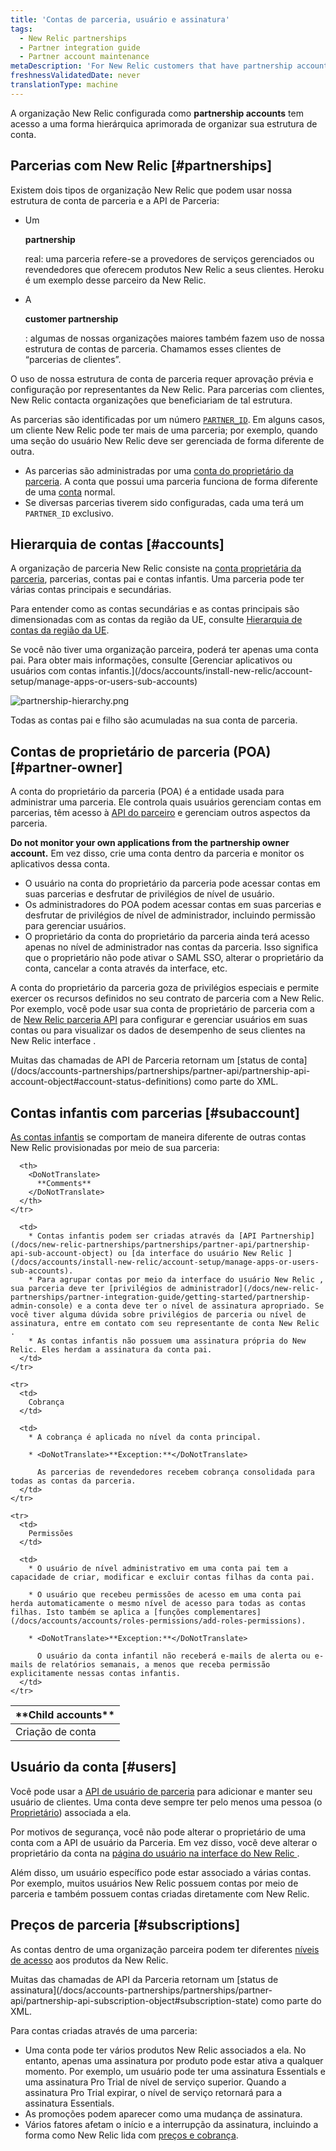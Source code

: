 ```yaml
---
title: 'Contas de parceria, usuário e assinatura'
tags:
  - New Relic partnerships
  - Partner integration guide
  - Partner account maintenance
metaDescription: 'For New Relic customers that have partnership accounts, this explains the hierarchical structure and rules for those accounts.'
freshnessValidatedDate: never
translationType: machine
---
```



A organização New Relic configurada como <DoNotTranslate>**partnership accounts**</DoNotTranslate> tem acesso a uma forma hierárquica aprimorada de organizar sua estrutura de conta.

## Parcerias com New Relic [#partnerships]

Existem dois tipos de organização New Relic que podem usar nossa estrutura de conta de parceria e a API de Parceria:

* Um

  <DoNotTranslate>**partnership**</DoNotTranslate>

  real: uma parceria refere-se a provedores de serviços gerenciados ou revendedores que oferecem produtos New Relic a seus clientes. Heroku é um exemplo desse parceiro da New Relic.

* A

  <DoNotTranslate>**customer partnership**</DoNotTranslate>

  : algumas de nossas organizações maiores também fazem uso de nossa estrutura de contas de parceria. Chamamos esses clientes de “parcerias de clientes”.

O uso de nossa estrutura de conta de parceria requer aprovação prévia e configuração por representantes da New Relic. Para parcerias com clientes, New Relic contacta organizações que beneficiariam de tal estrutura.

As parcerias são identificadas por um número [`PARTNER_ID`](/docs/accounts-partnerships/partnerships/partner-api/partner-api-reference). Em alguns casos, um cliente New Relic pode ter mais de uma parceria; por exemplo, quando uma seção do usuário New Relic deve ser gerenciada de forma diferente de outra.

* As parcerias são administradas por uma [conta do proprietário da parceria](#partner-owner). A conta que possui uma parceria funciona de forma diferente de uma [conta](#accounts) normal.
* Se diversas parcerias tiverem sido configuradas, cada uma terá um `PARTNER_ID` exclusivo.

## Hierarquia de contas [#accounts]

A organização de parceria New Relic consiste na [conta proprietária da parceria](#partner-owner), parcerias, contas pai e contas infantis. Uma parceria pode ter várias contas principais e secundárias.

Para entender como as contas secundárias e as contas principais são dimensionadas com as contas da região da UE, consulte [Hierarquia de contas da região da UE](/docs/using-new-relic/welcome-new-relic/getting-started/introduction-eu-region-data-center#global-account-hierarchy).

<Callout variant="tip">
  Se você não tiver uma organização parceira, poderá ter apenas uma conta pai. Para obter mais informações, consulte [Gerenciar aplicativos ou usuários com contas infantis.](/docs/accounts/install-new-relic/account-setup/manage-apps-or-users-sub-accounts)
</Callout>

<img
  title="partnership-hierarchy.png"
  alt="partnership-hierarchy.png"
  src={partnershipsHierarchy}
/>

<figcaption>
  Todas as contas pai e filho são acumuladas na sua conta de parceria.
</figcaption>

## Contas de proprietário de parceria (POA) [#partner-owner]

A conta do proprietário da parceria (POA) é a entidade usada para administrar uma parceria. Ele controla quais usuários gerenciam contas em parcerias, têm acesso à [API do parceiro](/docs/new-relic-partnerships/partner-integration-guide/partner-account-maintenance/partner-api) e gerenciam outros aspectos da parceria.

<DoNotTranslate>**Do not monitor your own applications from the partnership owner account.**</DoNotTranslate> Em vez disso, crie uma conta dentro da parceria e monitor os aplicativos dessa conta.

* O usuário na conta do proprietário da parceria pode acessar contas em suas parcerias e desfrutar de privilégios de nível de usuário.
* Os administradores do POA podem acessar contas em suas parcerias e desfrutar de privilégios de nível de administrador, incluindo permissão para gerenciar usuários.
* O proprietário da conta do proprietário da parceria ainda terá acesso apenas no nível de administrador nas contas da parceria. Isso significa que o proprietário não pode ativar o SAML SSO, alterar o proprietário da conta, cancelar a conta através da interface, etc.

A conta do proprietário da parceria goza de privilégios especiais e permite exercer os recursos definidos no seu contrato de parceria com a New Relic. Por exemplo, você pode usar sua conta de proprietário de parceria com a de [New Relic parceria API](/docs/new-relic-partnerships/partner-integration-guide/partner-account-maintenance/partner-api) para configurar e gerenciar usuários em suas contas ou para visualizar os dados de desempenho de seus clientes na New Relic interface .

<Callout variant="tip">
  Muitas das chamadas de API de Parceria retornam um [status de conta](/docs/accounts-partnerships/partnerships/partner-api/partnership-api-account-object#account-status-definitions) como parte do XML.
</Callout>

## Contas infantis com parcerias [#subaccount]

[As contas infantis](/docs/accounts/original-accounts-billing/original-users-roles/original-account-structure) se comportam de maneira diferente de outras contas New Relic provisionadas por meio de sua parceria:

<table>
  <thead>
    <tr>
      <th style={{ width: "200px" }}>
        <DoNotTranslate>
          **Child accounts**
        </DoNotTranslate>
      </th>

      <th>
        <DoNotTranslate>
          **Comments**
        </DoNotTranslate>
      </th>
    </tr>
  </thead>

  <tbody>
    <tr>
      <td>
        Criação de conta
      </td>

      <td>
        * Contas infantis podem ser criadas através da [API Partnership](/docs/new-relic-partnerships/partnerships/partner-api/partnership-api-sub-account-object) ou [da interface do usuário New Relic ](/docs/accounts/install-new-relic/account-setup/manage-apps-or-users-sub-accounts).
        * Para agrupar contas por meio da interface do usuário New Relic , sua parceria deve ter [privilégios de administrador](/docs/new-relic-partnerships/partner-integration-guide/getting-started/partnership-admin-console) e a conta deve ter o nível de assinatura apropriado. Se você tiver alguma dúvida sobre privilégios de parceria ou nível de assinatura, entre em contato com seu representante de conta New Relic .
        * As contas infantis não possuem uma assinatura própria do New Relic. Eles herdam a assinatura da conta pai.
      </td>
    </tr>

    <tr>
      <td>
        Cobrança
      </td>

      <td>
        * A cobrança é aplicada no nível da conta principal.

        * <DoNotTranslate>**Exception:**</DoNotTranslate>

          As parcerias de revendedores recebem cobrança consolidada para todas as contas da parceria.
      </td>
    </tr>

    <tr>
      <td>
        Permissões
      </td>

      <td>
        * O usuário de nível administrativo em uma conta pai tem a capacidade de criar, modificar e excluir contas filhas da conta pai.

        * O usuário que recebeu permissões de acesso em uma conta pai herda automaticamente o mesmo nível de acesso para todas as contas filhas. Isto também se aplica a [funções complementares](/docs/accounts/accounts/roles-permissions/add-roles-permissions).

        * <DoNotTranslate>**Exception:**</DoNotTranslate>

          O usuário da conta infantil não receberá e-mails de alerta ou e-mails de relatórios semanais, a menos que receba permissão explicitamente nessas contas infantis.
      </td>
    </tr>
  </tbody>
</table>

## Usuário da conta [#users]

Você pode usar a [API de usuário de parceria](/docs/accounts-partnerships/partnerships/partner-api/partnership-api-user-object) para adicionar e manter seu usuário de clientes. Uma conta deve sempre ter pelo menos uma pessoa (o [Proprietário](/docs/accounts-partnerships/accounts/account-billing-usage/users-roles#owner)) associada a ela.

Por motivos de segurança, você não pode alterar o proprietário de uma conta com a API de usuário da Parceria. Em vez disso, você deve alterar o proprietário da conta na [página do usuário na interface do New Relic ](/docs/accounts/accounts/roles-permissions/change-account-owner).

Além disso, um usuário específico pode estar associado a várias contas. Por exemplo, muitos usuários New Relic possuem contas por meio de parceria e também possuem contas criadas diretamente com New Relic.

## Preços de parceria [#subscriptions]

As contas dentro de uma organização parceira podem ter diferentes [níveis de acesso](https://newrelic.com/application-monitoring/pricing) aos produtos da New Relic.

<Callout variant="tip">
  Muitas das chamadas de API da Parceria retornam um [status de assinatura](/docs/accounts-partnerships/partnerships/partner-api/partnership-api-subscription-object#subscription-state) como parte do XML.
</Callout>

Para contas criadas através de uma parceria:

* Uma conta pode ter vários produtos New Relic associados a ela. No entanto, apenas uma assinatura por produto pode estar ativa a qualquer momento. Por exemplo, um usuário pode ter uma assinatura Essentials e uma assinatura Pro Trial de nível de serviço superior. Quando a assinatura Pro Trial expirar, o nível de serviço retornará para a assinatura Essentials.
* As promoções podem aparecer como uma mudança de assinatura.
* Vários fatores afetam o início e a interrupção da assinatura, incluindo a forma como New Relic lida com [preços e cobrança](/docs/accounts-partnerships/partner-integration-guide/new-relic-products-features/partner-products-pricing-billing).